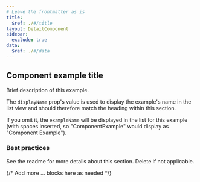 ```yaml
---
# Leave the frontmatter as is
title:
  $ref: ./#/title
layout: DetailComponent
sidebar:
  exclude: true
data:
  $ref: ./#/data
---
```


## Component example title

Brief description of this example.

The `displayName` prop's value is used to display the example's name in the list
view and should therefore match the heading within this section.

If you omit it, the `exampleName` will be displayed in the list for this example
(with spaces inserted, so "ComponentExample" would display as
"Component Example").

### Best practices

See the readme for more details about this section. Delete if not applicable.

<LivePreview componentName="component-name" exampleName="ComponentExample" />

{/* Add more ...<LivePreview /> blocks here as needed */}
